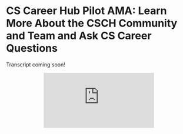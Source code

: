 
<MdLayout title="CS Career Hub Pilot AMA: Learn More About the CSCH Community and Team and Ask CS Career Questions">

# CS Career Hub Pilot AMA: Learn More About the CSCH Community and Team and Ask CS Career Questions

Transcript coming soon!

  <center>
    <iframe src="https://www.youtube.com/embed/NiOLioI9_uQ" title="YouTube video player" frameborder="0" allow="accelerometer; autoplay; clipboard-write; encrypted-media; gyroscope; picture-in-picture" allowfullscreen loading="lazy"></iframe>
  </center>
</MdLayout>
